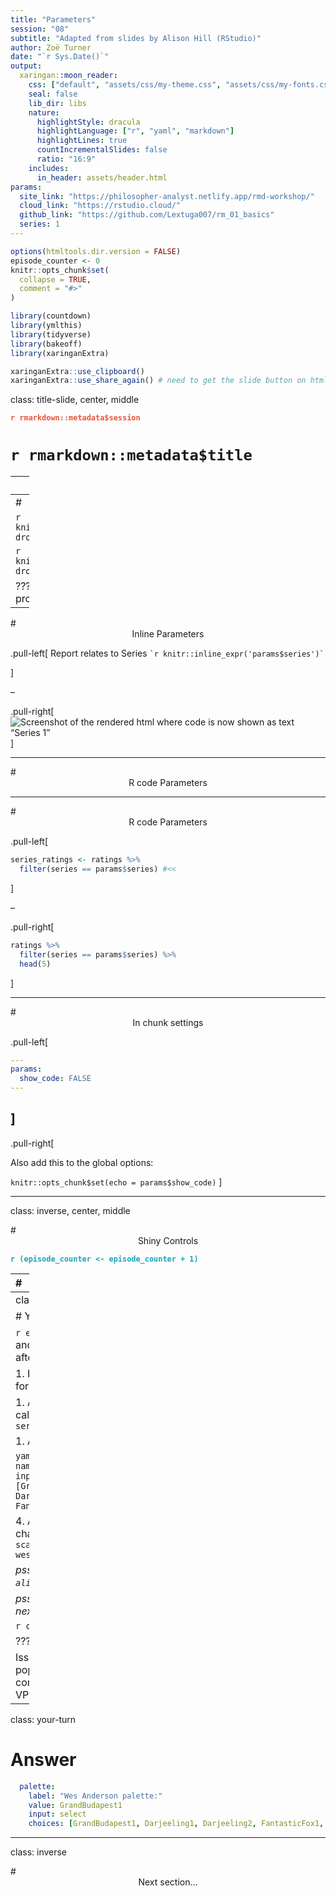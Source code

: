 ```yaml
---
title: "Parameters"
session: "08"
subtitle: "Adapted from slides by Alison Hill (RStudio)"
author: Zoë Turner
date: "`r Sys.Date()`"
output:
  xaringan::moon_reader:
    css: ["default", "assets/css/my-theme.css", "assets/css/my-fonts.css"]
    seal: false 
    lib_dir: libs
    nature:
      highlightStyle: dracula
      highlightLanguage: ["r", "yaml", "markdown"]
      highlightLines: true
      countIncrementalSlides: false
      ratio: "16:9"
    includes:
      in_header: assets/header.html  
params:
  site_link: "https://philosopher-analyst.netlify.app/rmd-workshop/"
  cloud_link: "https://rstudio.cloud/"
  github_link: "https://github.com/Lextuga007/rm_01_basics"
  series: 1
---
```


```r
options(htmltools.dir.version = FALSE)
episode_counter <- 0
knitr::opts_chunk$set(
  collapse = TRUE,   
  comment = "#>"
)
```

```r
library(countdown)
library(ymlthis)
library(tidyverse)
library(bakeoff)
library(xaringanExtra)

xaringanExtra::use_clipboard()
xaringanExtra::use_share_again() # need to get the slide button on html view
```

class: title-slide, center, middle

<span class="fa-stack fa-4x">
  <i class="fa fa-circle fa-stack-2x" style="color: #ffffffcc;"></i>
  <strong class="fa-stack-1x" style="color:#e7553c;">`r rmarkdown::metadata$session`</strong>
</span> 

# `r rmarkdown::metadata$title`

---
class: inverse, center, middle

# <center>Parameters in RStudio</center>

<span class="fa-stack fa-4x">
  <i class="fa fa-circle fa-stack-2x" style="color: #fff;"></i>
  <strong class="fa-stack-1x" style="color:#17a2b8;">`r (episode_counter <- episode_counter + 1)` </strong>
</span> 

---
# <center>Knit with Parameters</center>

```r
knitr::include_graphics("images/knit-dropdown.png")
```


```r
knitr::include_graphics("images/knit-dropdown-wizard.PNG") 
```

???
This uses {shiny} and may be prompted to install for use

---

# <center>Inline Parameters</center>

.pull-left[
Report relates to Series ``` `r knitr::inline_expr('params$series')` ```

]

--

.pull-right[
![Screenshot of the rendered html where code is now shown as text "Series 1"](images/inline-parameter.PNG)
]


---

# <center>R code Parameters</center>
---

# <center>R code Parameters</center>

.pull-left[

```r

series_ratings <- ratings %>% 
  filter(series == params$series) #<<

```
]

--

.pull-right[

```r
ratings %>% 
  filter(series == params$series) %>% 
  head(5)
```

]

---

# <center>In chunk settings</center>

.pull-left[

```yaml
---
params:
  show_code: FALSE
---
```

]
--

.pull-right[

Also add this to the global options: 

`knitr::opts_chunk$set(echo = params$show_code)`
]

---

class: inverse, center, middle

# <center>Shiny Controls</center>

<span class="fa-stack fa-4x">
  <i class="fa fa-circle fa-stack-2x" style="color: #fff;"></i>
  <strong class="fa-stack-1x" style="color:#17a2b8;">`r (episode_counter <- episode_counter + 1)` </strong>
</span> 

---
# <center>Shiny Controls</center>

.pull-left[
```yaml
title: "The Great British Bake Off"
output: html_document
params:
  series: 
    label: "Series numbers"
    value: 1
    input: slider
    min: 1
    max: 9
    step: 1
```
]

.pull-right[

* label: text
* value: starting point
* input: type of wizard
* min: minimum that you set
* max: maximum that you set
* step: increments (default gives smaller points that don't match data)

]

???
The params: YAML code uses {shiny} which needs to be installed.

When searching for options related to types of `input` consider adding `shiny` 
to the search.

---
class: your-turn

# Your turn

`r emo::ji("yarn")` **Knit** button and `Knit with Parameters...` after each step

1. Install and add library() call for either [wesanderson](https://github.com/karthik/wesanderson) 

1. Add a new parameter called `palette:` spaced like `series:`

1. Add under the parameter:

```yaml 
label: "Give this a new name?"
value: Darjeeling1
input: select
choices: [GrandBudapest1, Darjeeling1, Darjeeling2, FantasticFox1, Royal2
```

4. Add code to the ggplot2 to change the output colours: +
  `scale_colour_manual(values = wes_palette(params$palette))` 

_psst...`01-bakeoff-report-alison.Rmd` has all the code..._

_psst-psst...answer on the next slide..._


```r
countdown(minutes = 5)
```

???

Issues may occur with grey pop up from shiny for some computers - possibly VPN/network issues.

---
class: your-turn

# Answer

```yaml
  palette: 
    label: "Wes Anderson palette:"
    value: GrandBudapest1
    input: select
    choices: [GrandBudapest1, Darjeeling1, Darjeeling2, FantasticFox1, Royal2]
```

---
class: inverse

# <center>Next section...</center>
